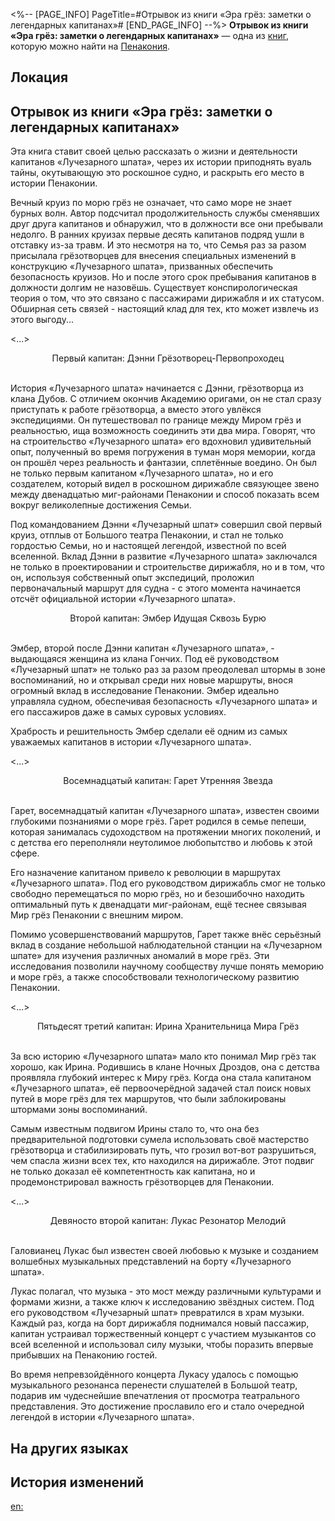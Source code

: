 <%-- [PAGE_INFO]
PageTitle=#Отрывок из книги «Эра грёз: заметки о легендарных капитанах»#
[END_PAGE_INFO] --%>
{{Дополнить}}
{{Книга Инфобокс
|id           = 366
|Название     = 
|Изображение  = Предмет Книга Пенакония.png
|Мир          = Пенакония
|Томов        = 1
|Автор        = <!--нужно добавить-->
|Описание     = Конспект одного из сотрудников по книге о прежних капитанах «Лучезарного шпата».
|Том1         = {{tx}}
|Источник1    = {{tx|Отсутствует источник}}
|Персонажи    = 
|Фракции      = 
}}
'''Отрывок из книги «Эра грёз: заметки о легендарных капитанах»''' — одна из [[Книги|книг]], которую можно найти на [[Пенакония]].

==Локация==
{{Отметка карты|<!--название карты-->|<!--id отметки-->}}

==Отрывок из книги «Эра грёз: заметки о легендарных капитанах»==
Эта книга ставит своей целью рассказать о жизни и деятельности капитанов «Лучезарного шпата», через их истории приподнять вуаль тайны, окутывающую это роскошное судно, и раскрыть его место в истории Пенаконии.

Вечный круиз по морю грёз не означает, что само море не знает бурных волн. Автор подсчитал продолжительность службы сменявших друг друга капитанов и обнаружил, что в должности все они пребывали недолго. В ранних круизах первые десять капитанов подряд ушли в отставку из-за травм. И это несмотря на то, что Семья раз за разом присылала грёзотворцев для внесения специальных изменений в конструкцию «Лучезарного шпата», призванных обеспечить безопасность круизов. Но и после этого срок пребывания капитанов в должности долгим не назовёшь. Существует конспирологическая теория о том, что это связано с пассажирами дирижабля и их статусом. Обширная сеть связей - настоящий клад для тех, кто может извлечь из этого выгоду...

<...><br /><div align="center">Первый капитан: Дэнни Грёзотворец-Первопроходец</div><br />История «Лучезарного шпата» начинается с Дэнни, грёзотворца из клана Дубов. С отличием окончив Академию оригами, он не стал сразу приступать к работе грёзотворца, а вместо этого увлёкся экспедициями. Он путешествовал по границе между Миром грёз и реальностью, ища возможность соединить эти два мира. Говорят, что на строительство «Лучезарного шпата» его вдохновил удивительный опыт, полученный во время погружения в туман моря мемории, когда он прошёл через реальность и фантазии, сплетённые воедино. Он был не только первым капитаном «Лучезарного шпата», но и его создателем, который видел в роскошном дирижабле связующее звено между двенадцатью миг-районами Пенаконии и способ показать всем вокруг великолепные достижения Семьи.

Под командованием Дэнни «Лучезарный шпат» совершил свой первый круиз, отплыв от Большого театра Пенаконии, и стал не только гордостью Семьи, но и настоящей легендой, известной по всей вселенной. Вклад Дэнни в развитие «Лучезарного шпата» заключался не только в проектировании и строительстве дирижабля, но и в том, что он, используя собственный опыт экспедиций, проложил первоначальный маршрут для судна - с этого момента начинается отсчёт официальной истории «Лучезарного шпата».

<div align="center">Второй капитан: Эмбер Идущая Сквозь Бурю</div><br />Эмбер, второй после Дэнни капитан «Лучезарного шпата», - выдающаяся женщина из клана Гончих. Под её руководством «Лучезарный шпат» не только раз за разом преодолевал штормы в зоне воспоминаний, но и открывал среди них новые маршруты, внося огромный вклад в исследование Пенаконии. Эмбер идеально управляла судном, обеспечивая безопасность «Лучезарного шпата» и его пассажиров даже в самых суровых условиях.

Храбрость и решительность Эмбер сделали её одним из самых уважаемых капитанов в истории «Лучезарного шпата».

<...>

<div align="center">Восемнадцатый капитан: Гарет Утренняя Звезда</div><br />Гарет, восемнадцатый капитан «Лучезарного шпата», известен своими глубокими познаниями о море грёз. Гарет родился в семье пепеши, которая занималась судоходством на протяжении многих поколений, и с детства его переполняли неутолимое любопытство и любовь к этой сфере.

Его назначение капитаном привело к революции в маршрутах «Лучезарного шпата». Под его руководством дирижабль смог не только свободно перемещаться по морю грёз, но и безошибочно находить оптимальный путь к двенадцати миг-районам, ещё теснее связывая Мир грёз Пенаконии с внешним миром.

Помимо усовершенствований маршрутов, Гарет также внёс серьёзный вклад в создание небольшой наблюдательной станции на «Лучезарном шпате» для изучения различных аномалий в море грёз. Эти исследования позволили научному сообществу лучше понять меморию и море грёз, а также способствовали технологическому развитию Пенаконии.

<...>

<div align="center">Пятьдесят третий капитан: Ирина Хранительница Мира Грёз</div><br />За всю историю «Лучезарного шпата» мало кто понимал Мир грёз так хорошо, как Ирина. Родившись в клане Ночных Дроздов, она с детства проявляла глубокий интерес к Миру грёз. Когда она стала капитаном «Лучезарного шпата», её первоочерёдной задачей стал поиск новых путей в море грёз для тех маршрутов, что были заблокированы штормами зоны воспоминаний.

Самым известным подвигом Ирины стало то, что она без предварительной подготовки сумела использовать своё мастерство грёзотворца и стабилизировать путь, что грозил вот-вот разрушиться, чем спасла жизни всех тех, кто находился на дирижабле. Этот подвиг не только доказал её компетентность как капитана, но и продемонстрировал важность грёзотворцев для Пенаконии.

<...>

<div align="center">Девяносто второй капитан: Лукас Резонатор Мелодий</div><br />Галовианец Лукас был известен своей любовью к музыке и созданием волшебных музыкальных представлений на борту «Лучезарного шпата».

Лукас полагал, что музыка - это мост между различными культурами и формами жизни, а также ключ к исследованию звёздных систем. Под его руководством «Лучезарный шпат» превратился в храм музыки. Каждый раз, когда на борт дирижабля поднимался новый пассажир, капитан устраивал торжественный концерт с участием музыкантов со всей вселенной и использовал силу музыки, чтобы поразить впервые прибывших на Пенаконию гостей.

Во время непревзойдённого концерта Лукасу удалось с помощью музыкального резонанса перенести слушателей в Большой театр, подарив им чудеснейшие впечатления от просмотра театрального представления. Это достижение прославило его и стало очередной легендой в истории «Лучезарного шпата».

==На других языках==
{{На других языках
|en   = ''Era of Dreams: A Record of Legendary Captains'' Excerpt
|zhs  = 《梦的纪元：传奇船长录》节录
|zht  = 《夢的紀元：傳奇船長錄》節錄
|ja   = 『夢の紀元：伝説の船長録』抜粋
|ko   = ≪꿈의 기원: 전설적인 선장들의 기록≫ 발췌
|es   = Fragmento de «Era de los sueños: Un registro de los capitanes legendarios»
|fr   = ''L'ère des rêves&nbsp;: histoires de capitaines légendaires'' - Extrait
|ru   = Отрывок из книги «Эра грёз: заметки о легендарных капитанах»
|th   = บทคัดสรร "ยุคแห่งความฝัน: บันทึกของกัปตันในตำนาน"
|vi   = Trích Đoạn "Kỷ Nguyên Của Giấc Mơ: Lịch Sử Về Những Thuyền Trưởng Huyền Thoại"
|de   = Auszug aus „Ära der Träume: Eine Liste legendärer Kapitäne“
|id   = Saduran "Era Mimpi: Catatan Kapten Kapal Legendaris"
|pt   = Trecho de "Era dos Sonhos: Registro de Capitães Lendários"
}}

==История изменений==
{{История изменений|3.5}}

[[en:]]